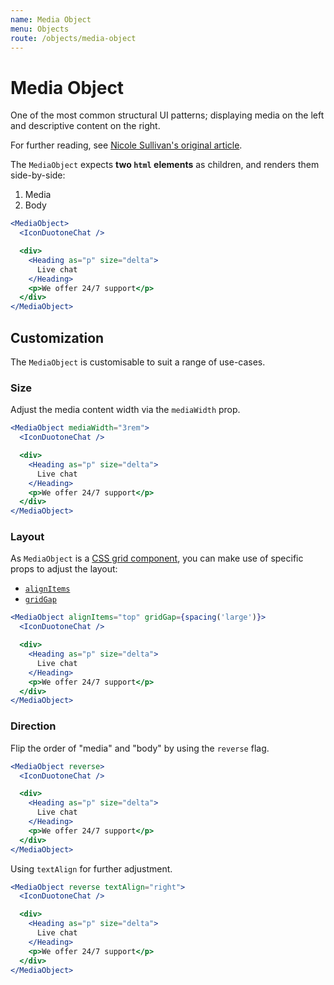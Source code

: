 ```yaml
---
name: Media Object
menu: Objects
route: /objects/media-object
---
```


# Media Object

One of the most common structural UI patterns; displaying media on the left
and descriptive content on the right.

For further reading, see [Nicole Sullivan's original article](http://www.stubbornella.org/content/2010/06/25/the-media-object-saves-hundreds-of-lines-of-code/).

The `MediaObject` expects **two `html` elements** as children, and renders them side-by-side:

1. Media
2. Body

```jsx react-live
<MediaObject>
  <IconDuotoneChat />

  <div>
    <Heading as="p" size="delta">
      Live chat
    </Heading>
    <p>We offer 24/7 support</p>
  </div>
</MediaObject>
```

## Customization

The `MediaObject` is customisable to suit a range of use-cases.

### Size

Adjust the media content width via the `mediaWidth` prop.

```jsx react-live
<MediaObject mediaWidth="3rem">
  <IconDuotoneChat />

  <div>
    <Heading as="p" size="delta">
      Live chat
    </Heading>
    <p>We offer 24/7 support</p>
  </div>
</MediaObject>
```

### Layout

As `MediaObject` is a [CSS grid component](https://developer.mozilla.org/en-US/docs/Web/CSS/CSS_Grid_Layout), you can make
use of specific props to adjust the layout:

- [`alignItems`](https://developer.mozilla.org/en-US/docs/Web/CSS/CSS_Grid_Layout/Box_Alignment_in_CSS_Grid_Layout#Aligning_items_on_the_Block_Axis)
- [`gridGap`](https://developer.mozilla.org/en-US/docs/Web/CSS/gap)

```jsx react-live
<MediaObject alignItems="top" gridGap={spacing('large')}>
  <IconDuotoneChat />

  <div>
    <Heading as="p" size="delta">
      Live chat
    </Heading>
    <p>We offer 24/7 support</p>
  </div>
</MediaObject>
```

### Direction

Flip the order of "media" and "body" by using the `reverse` flag.

```jsx react-live
<MediaObject reverse>
  <IconDuotoneChat />

  <div>
    <Heading as="p" size="delta">
      Live chat
    </Heading>
    <p>We offer 24/7 support</p>
  </div>
</MediaObject>
```

Using `textAlign` for further adjustment.

```jsx react-live
<MediaObject reverse textAlign="right">
  <IconDuotoneChat />

  <div>
    <Heading as="p" size="delta">
      Live chat
    </Heading>
    <p>We offer 24/7 support</p>
  </div>
</MediaObject>
```
